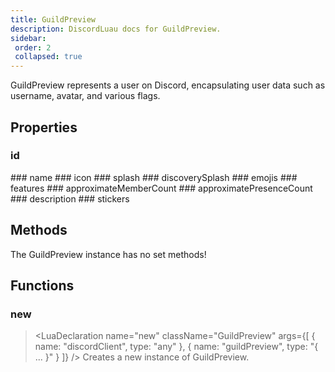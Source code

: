 ```yaml
---
title: GuildPreview
description: DiscordLuau docs for GuildPreview.
sidebar:
 order: 2
 collapsed: true
---
```

[//]: # (This file was automatically compiled through the Generator luau code under this repository)
[//]: # (if you want to edit the documentation of discord-luau, please write changes)
[//]: # (to the discord-luau repository itself, we extract the comments from discord-luau and translate)
[//]: # (them into markdown files that Nextra can interpret!)

[//]: # (----- DOCUMENT IMPORTS ----- )


[//]: # (----- DOCUMENT DESCRIPTION ----- )

GuildPreview represents a user on Discord, encapsulating user data such as username, avatar, and various flags.

[//]: # (----- DOCUMENT PROPERTIES ----- )

## Properties

### id

<LuaProperty name="GuildPreview.id" type="string" />
### name

<LuaProperty name="GuildPreview.name" type="string" />
### icon

<LuaProperty name="GuildPreview.icon" type="string?" />
### splash

<LuaProperty name="GuildPreview.splash" type="string?" />
### discoverySplash

<LuaProperty name="GuildPreview.discoverySplash" type="string?" />
### emojis

<LuaProperty name="GuildPreview.emojis" type="{ Objects.DiscordEmoji }" />
### features

<LuaProperty name="GuildPreview.features" type="{ string }" />
### approximateMemberCount

<LuaProperty name="GuildPreview.approximateMemberCount" type="number" />
### approximatePresenceCount

<LuaProperty name="GuildPreview.approximatePresenceCount" type="number" />
### description

<LuaProperty name="GuildPreview.description" type="string?" />
### stickers

<LuaProperty name="GuildPreview.stickers" type="{ Objects.DiscordSticker }" />

[//]: # (----- DOCUMENT METHODS ----- )

## Methods

The GuildPreview instance has no set methods!

[//]: # (----- DOCUMENT FUNCTIONS ----- )

## Functions

### new

> <LuaDeclaration name="new" className="GuildPreview" args={[ { name: "discordClient", type: "any" }, { name: "guildPreview", type: "{ ... }" } ]} />
Creates a new instance of GuildPreview.

